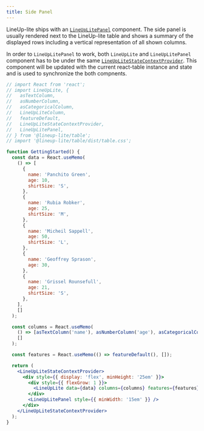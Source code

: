 ```yaml
---
title: Side Panel
---
```


LineUp-lite ships with an [`LineUpLitePanel`](/api/table/modules.html#lineuplitepanel) component.
The side panel is usually rendered next to the LineUp-lite table and shows a summary of the displayed rows including a vertical representation of all shown columns.

In order to `LineUpLitePanel` to work, both `LineUpLite` and `LineUpLitePanel` component has to be under the same [`LineUpLiteStateContextProvider`](/api/table/modules.html#lineuplitestatecontextprovider).
This component will be updated with the current react-table instance and state and is used to synchronize the both compnents.

```jsx live
// import React from 'react';
// import LineUpLite, {
//   asTextColumn,
//   asNumberColumn,
//   asCategoricalColumn,
//   LineUpLiteColumn,
//   featureDefault,
//   LineUpLiteStateContextProvider,
//   LineUpLitePanel,
// } from '@lineup-lite/table';
// import '@lineup-lite/table/dist/table.css';

function GettingStarted() {
  const data = React.useMemo(
    () => [
      {
        name: 'Panchito Green',
        age: 10,
        shirtSize: 'S',
      },
      {
        name: 'Rubia Robker',
        age: 25,
        shirtSize: 'M',
      },
      {
        name: 'Micheil Sappell',
        age: 50,
        shirtSize: 'L',
      },
      {
        name: 'Geoffrey Sprason',
        age: 30,
      },
      {
        name: 'Grissel Rounsefull',
        age: 21,
        shirtSize: 'S',
      },
    ],
    []
  );

  const columns = React.useMemo(
    () => [asTextColumn('name'), asNumberColumn('age'), asCategoricalColumn('shirtSize')],
    []
  );

  const features = React.useMemo(() => featureDefault(), []);

  return (
    <LineUpLiteStateContextProvider>
      <div style={{ display: 'flex', minHeight: '25em' }}>
        <div style={{ flexGrow: 1 }}>
          <LineUpLite data={data} columns={columns} features={features} />
        </div>
        <LineUpLitePanel style={{ minWidth: '15em' }} />
      </div>
    </LineUpLiteStateContextProvider>
  );
}
```
